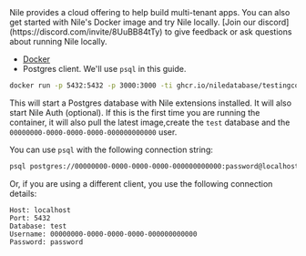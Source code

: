 
<Step title="Prerequisites">
Nile provides a cloud offering to help build multi-tenant apps. You can also get started with Nile's Docker image
and try Nile locally. [Join our discord](https://discord.com/invite/8UuBB84tTy) to give feedback or ask questions about running Nile locally.

- [Docker](https://www.docker.com/get-started)
- Postgres client. We'll use `psql` in this guide.
</Step>
<Step title="Run the Docker Container">

```bash
docker run -p 5432:5432 -p 3000:3000 -ti ghcr.io/niledatabase/testingcontainer:latest
```

This will start a Postgres database with Nile extensions installed. It will also start Nile Auth (optional).
If this is the first time you are running the container, it will also pull the latest image,create the `test` database
and the `00000000-0000-0000-0000-000000000000` user.
</Step>
<Step title="Connecting to the Database">

You can use `psql` with the following connection string:

```bash
psql postgres://00000000-0000-0000-0000-000000000000:password@localhost:5432/test
```

Or, if you are using a different client, you use the following connection details:

```
Host: localhost
Port: 5432
Database: test
Username: 00000000-0000-0000-0000-000000000000
Password: password
```
</Step>